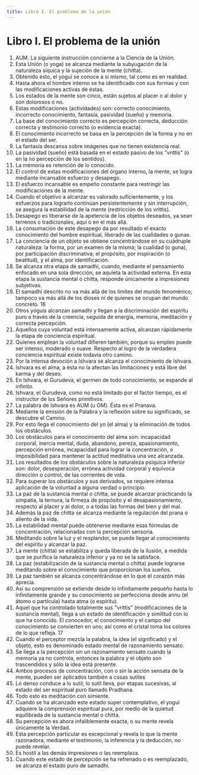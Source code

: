 ```yaml
---
title: Libro I. El problema de la unión 
---
```


# Libro I. El problema de la unión 

1. AUM. La siguiente instrucción concierne a la Ciencia de la Unión. <Af book="1" af="1"/>
2. Esta Unión (o yoga) se alcanza mediante la subyugación de la naturaleza síquica y la sujeción de la mente (chitta).  <Af book="1" af="2"/>
3. Obtenido esto, el yogui se conoce a sí mismo, tal como es en realidad.  <Af book="1" af="3"/>
4. Hasta ahora el hombre interno se ha identificado con sus formas y con las modificaciones activas de éstas.  <Af book="1" af="4"/>
5. Los estados de la mente son cinco, están sujetos al placer o al dolor y son dolorosos o no.  <Af book="1" af="5"/>
6. Estas modificaciones (actividades) son: correcto conocimiento, incorrecto conocimiento, fantasía, pasividad (sueño) y memoria.  <Af book="1" af="6"/>
7. La base del conocimiento correcto es percepción correcta, deducción correcta y testimonio correcto (o evidencia exacta).  <Af book="1" af="7"/>
8. El conocimiento incorrecto se basa en la percepción de la forma y no en el estado del ser.  <Af book="1" af="8"/>
9. La fantasía descansa sobre imágenes que no tienen existencia real.  <Af book="1" af="9"/>
10. La pasividad (sueño) está basada en el estado pasivo de los "vrittis" (o en la no percepción de los sentidos).  <Af book="1" af="10"/>
11. La memoria es retención de lo conocido.  <Af book="1" af="11"/>
12. El control de estas modificaciones del órgano interno, la mente, se logra mediante incansable esfuerzo y desapego. <Af book="1" af="12"/>
13. El esfuerzo incansable es empeño constante para restringir las modificaciones de la mente. <Af book="1" af="13"/>
14. Cuando el objetivo a alcanzar es valorado suficientemente, y los esfuerzos para lograrlo continúan persistentemente y sin interrupción, se asegura la estabilidad de la mente (restricción de los vrittis). <Af book="1" af="14"/>
15. Desapego es liberarse de la apetencia de los objetos deseados, ya sean terrenos o tradicionales, aquí o en el más allá. <Af book="1" af="15"/>
16. La consumación de este desapego da por resultado el exacto conocimiento del hombre espiritual, liberado de las cualidades o gunas. <Af book="1" af="16"/>
17. La conciencia de un objeto se obtiene concentrándose en su cuádruple naturaleza: la forma, por un examen de la misma; la cualidad (o guna), por participación discriminativa; el propósito, por inspiración (o beatitud), y el alma, por identificación. <Af book="1" af="17"/>
18. Se alcanza otra etapa de samadhi, cuando, mediante el pensamiento enfocado en una sola dirección, se aquieta la actividad externa. En esta etapa la sustancia mental o chitta, responde únicamente a impresiones subjetivas. <Af book="1" af="18"/>
19. El samadhi descrito no va más allá de los límites del mundo fenoménico; tampoco va más allá de los dioses ni de quienes se ocupan del mundo concreto. <Af book="1" af="19"/> <Pin lang="es">16</Pin>
20. Otros yoguis alcanzan samadhi y llegan a la discriminación del espíritu puro a través de la creencia, seguida de energía, memoria, meditación y correcta percepción. <Af book="1" af="20"/>
21. Aquellos cuya voluntad está intensamente activa, alcanzan rápidamente la etapa de conciencia espiritual. <Af book="1" af="21"/>
22. Quienes emplean la voluntad difieren también, porque su empleo puede ser intenso, moderado o suave. Respecto al logro de la verdadera conciencia espiritual existe todavía otro camino. <Af book="1" af="22"/>
23. Por la intensa devoción a Ishvara se alcanza el conocimiento de Ishvara. <Af book="1" af="23"/>
24. Ishvara es el alma, a ésta no la afectan las limitaciones y está libre del karma y del deseo. <Af book="1" af="24"/>
25. En Ishvara, el Gurudeva, el germen de todo conocimiento, se expande al infinito. <Af book="1" af="25"/>
26. Ishvara, el Gurudeva, como no está limitado por el factor tiempo, es el instructor de los Señores primitivos. <Af book="1" af="26"/>
27. La palabra de Ishvara es AUM (u OM). Ésta es el Pranava. <Af book="1" af="27"/>
28. Mediante la emisión de la Palabra y la reflexión sobre su significado, se descubre el Camino. <Af book="1" af="28"/>
29. Por esto llega el conocimiento del yo (el alma) y la eliminación de todos los obstáculos. <Af book="1" af="29"/>
30. Los obstáculos para el conocimiento del alma son: incapacidad corporal, inercia mental, duda, abandono, pereza, apasionamiento, percepción errónea, incapacidad para lograr la concentración, o imposibilidad para mantener la actitud meditativa una vez alcanzada. <Af book="1" af="30"/>
31. Los resultados de los obstáculos sobre la naturaleza psíquica inferior son: dolor, desesperación, errónea actividad corporal y equívoca dirección o control, de las corrientes de vida. <Af book="1" af="31"/>
32. Para superar los obstáculos y sus derivados, se requiere intensa aplicación de la voluntad a alguna verdad o principio. <Af book="1" af="32"/>
33. La paz de la sustancia mental o chitta, se puede alcanzar practicando la simpatía, la ternura, la firmeza de propósito y el desapasionamiento, respecto al placer y al dolor, o a todas las formas del bien y del mal. <Af book="1" af="33"/>
34. Además la paz de chitta se alcanza mediante la regulación del prana o aliento de la vida. <Af book="1" af="34"/>
35. La estabilidad mental puede obtenerse mediante esas fórmulas de concentración, relacionadas con la percepción sensoria. <Af book="1" af="35"/>
36. Meditando sobre la luz y el resplandor, se puede llegar al conocimiento del espíritu y alcanzar la paz. <Af book="1" af="36"/>
37. La mente (chitta) se estabiliza y queda liberada de la ilusión, a medida que se purifica la naturaleza inferior y ya no se la satisface. <Af book="1" af="37"/>
38. La paz (estabilización de la sustancia mental o chitta) puede lograrse meditando sobre el conocimiento que proporcionan los sueños. <Af book="1" af="38"/>
39. La paz también se alcanza concentrándose en lo que el corazón más aprecia. <Af book="1" af="39"/>
40. Así su comprensión se extiende desde lo infinitamente pequeño hasta lo infinitamente grande y su conocimiento se perfecciona desde annu (el átomo o partícula) hasta atma (o espíritu). <Af book="1" af="40"/>
41. Aquel que ha controlado totalmente sus "vrittis" (modificaciones de la sustancia mental), llega a un estado de identificación y similitud con lo que ha conocido. El conocedor, el conocimiento y el campo del conocimiento se convierten en uno; así como el cristal toma los colores de lo que refleja. <Pin lang="es">17</Pin> <Af book="1" af="41"/>
42. Cuando el perceptor mezcla la palabra, la idea (el significado) y el objeto, esto es denominado estado mental de razonamiento sensato. <Af book="1" af="42"/>
43. Se llega a la percepción sin un razonamiento sensato cuando la memoria ya no controla, entonces la palabra y el objeto son trascendidos y sólo la idea está presente. <Af book="1" af="43"/>
44. Ambos procesos de concentración, con o sin la acción sensata de la mente, pueden ser aplicados también a cosas sutiles <Af book="1" af="44"/>
45. Lo denso conduce a lo sutil; lo sutil lleva, por etapas sucesivas, al estado del ser espiritual puro llamado Pradhana. <Af book="1" af="45"/>
46. Todo esto es meditación con simiente. <Af book="1" af="46"/>
47. Cuando se ha alcanzado este estado super contemplativo, el yogui adquiere la comprensión espiritual pura, por medio de la quietud equilibrada de la sustancia mental o chitta. <Af book="1" af="47"/>
48. Su percepción es ahora infaliblemente exacta, o su mente revela únicamente la Verdad. <Af book="1" af="48"/>
49. Esta percepción particular es excepcional y revela lo que la mente razonadora, mediante el testimonio, la inferencia y la deducción, no puede revelar. <Af book="1" af="49"/>
50. Es hostil a las demás impresiones o las reemplaza. <Af book="1" af="50"/>
51. Cuando este estado de percepción se ha refrenado o es reemplazado, se alcanza el estado puro de samadhi. <Af book="1" af="51"/>
